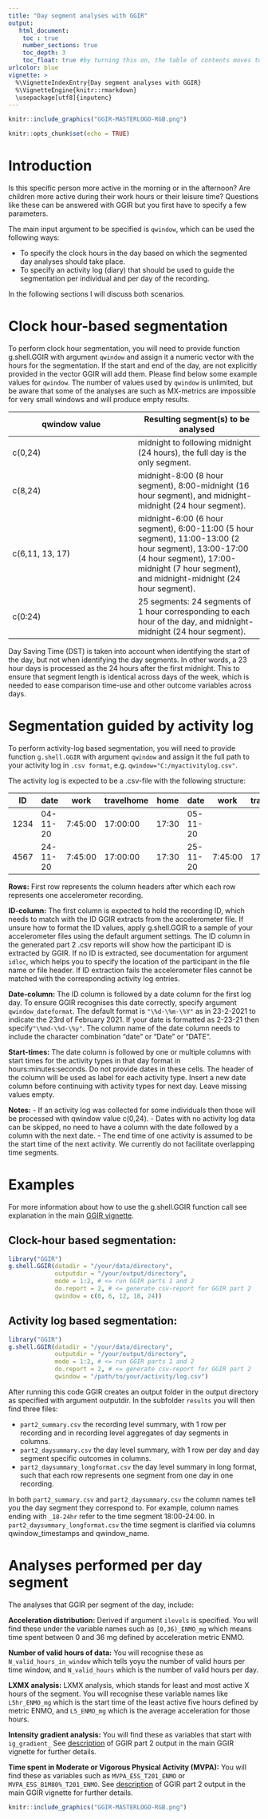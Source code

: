 ```yaml
---
title: "Day segment analyses with GGIR"
output:
   html_document:
    toc : true
    number_sections: true
    toc_depth: 3
    toc_float: true #by turning this on, the table of contents moves to the left of the page.
urlcolor: blue
vignette: >
  %\VignetteIndexEntry{Day segment analyses with GGIR}
  %\VignetteEngine{knitr::rmarkdown}
  \usepackage[utf8]{inputenc}
---
```



```r
knitr::include_graphics("GGIR-MASTERLOGO-RGB.png")
```

```r
knitr::opts_chunk$set(echo = TRUE)
```

# Introduction

Is this specific person more active in the morning or in the afternoon? Are children more active during their work hours or their leisure time? Questions like these can be answered with GGIR but you first have to specify a few parameters.

The main input argument to be specified is `qwindow`, which can be used the following ways:

- To specify the clock hours in the day based on which the segmented day analyses should take place.
- To specify an activity log (diary) that should be used to guide the segmentation per individual and per day of the recording.

In the following sections I will discuss both scenarios.

# Clock hour-based segmentation

To perform clock hour segmentation, you will need to provide function g.shell.GGIR with
argument `qwindow` and assign it a numeric vector with the hours for the segmentation.
If the start and end of the day, are not explicitly provided in the 
vector GGIR will add them.  Please find below some example values for `qwindow`.
The number of values used by `qwindow` is unlimited, but be aware that some of the analyses are such as MX-metrics are
impossible for very small windows and will produce empty results.

qwindow value | Resulting segment(s) to be analysed
-------------------| -------------------
c(0,24) | midnight to following midnight (24 hours), the full day is the only segment.
c(8,24) | midnight-8:00 (8 hour segment), 8:00-midnight (16 hour segment), and midnight-midnight (24 hour segment).
c(6,11, 13, 17) | midnight-6:00 (6 hour segment), 6:00-11:00 (5 hour segment), 11:00-13:00 (2 hour segment), 13:00-17:00 (4 hour segment), 17:00-midnight (7 hour segment), and midnight-midnight (24 hour segment).
c(0:24) | 25 segments: 24 segments of 1 hour corresponding to each hour of the day, and midnight-midnight (24 hour segment).    

Day Saving Time (DST) is taken into account when identifying the start of the day, but
not when identifying the day segments. In other words, a 23 hour days is processed as the 24 hours after the first midnight.
This to ensure that segment length is identical across days of the week, which is needed to ease comparison time-use and other outcome variables across days.


# Segmentation guided by activity log

To perform activity-log based segmentation, you will need to provide function `g.shell.GGIR` with
argument `qwindow` and assign it the full path to your activity log in `.csv format`, e.g. `qwindow="C:/myactivitylog.csv"`.

The activity log is expected to be a .csv-file with the following structure:

ID | date | work | travelhome | home | date | work | travelhome | home 
-----| -------- | ------- | --------- | ----- | -------- | ------- | -------- | --------
1234 | 04-11-20 | 7:45:00 |  17:00:00 | 17:30 | 05-11-20 |  |  | 17:30
4567 | 24-11-20 | 7:45:00 |  17:00:00 | 17:30 | 25-11-20 | 7:45:00 |  17:00:00 | 17:30

**Rows:**
First row represents the column headers after which each row represents one accelerometer recording.

**ID-column:**
The first column is expected to hold the recording ID, which needs to match with the ID GGIR extracts from the accelerometer file. If unsure how to format the ID values, apply g.shell.GGIR to a sample of your accelerometer files using the default argument settings. The ID column in the generated part 2 .csv reports will show how the participant ID is extracted by GGIR. If no ID is extracted, see documentation for argument `idloc`, which helps you to specify the location of the participant in the file name or file header. If ID extraction fails the accelerometer files cannot be matched with the corresponding activity log entries.

**Date-column:**
The ID column is followed by a date column for the first log day. To ensure GGIR recognises this date correctly, specify argument `qwindow_dateformat`. The default format is `"\%d-\%m-\%Y"` as in 23-2-2021 to indicate the 23rd of February 2021. If your date is formatted as 2-23-21 then specify`"\%md-\%d-\%y"`. The column name of the date column needs to include the character combination "date" or "Date" or "DATE".

**Start-times:**
The date column is followed by one or multiple columns with start times for the activity types in that day format in hours:minutes:seconds. Do not provide dates in these cells. The header of the column will be used as label for each activity type. Insert a new date column before continuing with activity types for next day. Leave missing values empty. 

**Notes:**
- If an activity log was collected for some individuals then those will be processed with qwindow value c(0,24).
- Dates with no activity log data can be skipped, no need to have a column with the date followed by a column with the next date.
- The end time of one activity is assumed to be the start time of the next activity. We currently do not facilitate overlapping time segments.


# Examples

For more information about how to use the g.shell.GGIR function call
see explanation in the main [GGIR vignette](https://CRAN.R-project.org/package=GGIR/vignettes/GGIR.html).

## Clock-hour based segmentation:

```R
library("GGIR")
g.shell.GGIR(datadir = "/your/data/directory",
             outputdir = "/your/output/directory",
             mode = 1:2, # <= run GGIR parts 1 and 2
             do.report = 2, # <= generate csv-report for GGIR part 2
             qwindow = c(0, 6, 12, 18, 24))
```


## Activity log based segmentation:

```R
library("GGIR")
g.shell.GGIR(datadir = "/your/data/directory",
             outputdir = "/your/output/directory",
             mode = 1:2, # <= run GGIR parts 1 and 2
             do.report = 2, # <= generate csv-report for GGIR part 2
             qwindow = "/path/to/your/activity/log.csv")
```


After running this code GGIR creates an output folder in the output directory as specified with argument outputdir.
In the subfolder `results` you will then find three files:

- `part2_summary.csv` the recording level summary, with 1 row per recording and in recording level aggregates of day segments in columns. 
- `part2_daysummary.csv` the day level summary, with 1 row per day and day segment specific outcomes in columns.
- `part2_daysummary_longformat.csv` the day level summary in long format, such that each row represents one segment from one day in one recording.

In both `part2_summary.csv` and `part2_daysummary.csv` the column names tell you the day segment they correspond to. For example, column names ending with `_18-24hr` refer to the time segment 18:00-24:00. In `part2_daysummary_longformat.csv` the time segment is clarified via columns qwindow_timestamps and qwindow_name.


# Analyses performed per day segment

The analyses that GGIR per segment of the day, include:

**Acceleration distribution:**
Derived if argument `ilevels` is specified. You will find these under the variable names such as `[0,36)_ENMO_mg` which means time spent between 0 and 36 mg defined by acceleration metric ENMO.

**Number of valid hours of data:**
You will recognise these as `N_valid_hours_in_window` which tells yoyu the number of valid hours per time window, and `N_valid_hours` which is the number of valid hours per day.

**LXMX analysis:**
LXMX analysis, which stands for least and most active X hours of the segment. You will recognise these variable names
like `L5hr_ENMO_mg` which is the start time of the least active five hours defined by metric ENMO, and `L5_ENMO_mg` which is the average acceleration for those hours.

**Intensity gradient analysis:**
You will find these as variables that start with `ig_gradient_` See [description](https://cran.r-project.org/package=GGIR/vignettes/GGIR.html#41_Output_part_2) of GGIR part 2 output in the main GGIR vignette for further details.

**Time spent in Moderate or Vigorous Physical Activity (MVPA):**
You will find these as variables such as `MVPA_E5S_T201_ENMO` or `MVPA_E5S_B1M80%_T201_ENMO`. See [description](https://cran.r-project.org/package=GGIR/vignettes/GGIR.html#41_Output_part_2) of GGIR part 2 output in the main GGIR vignette for further details.


```r
knitr::include_graphics("GGIR-MASTERLOGO-RGB.png")
```

